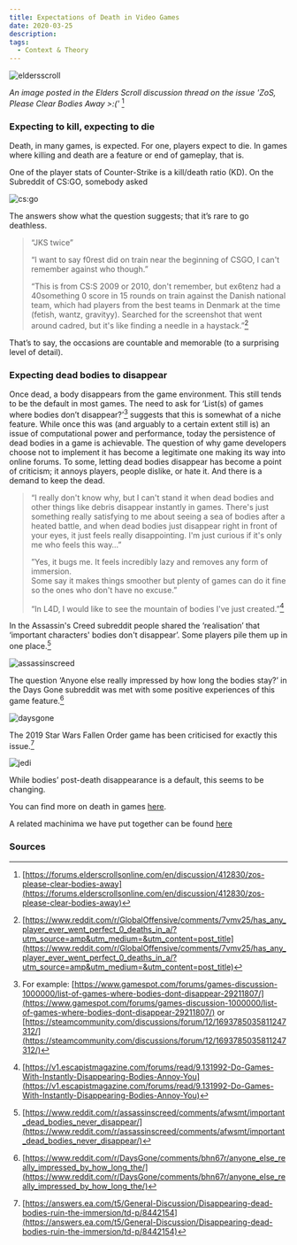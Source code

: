 ---
title: Expectations of Death in Video Games
date: 2020-03-25
description: 
tags:
  - Context & Theory
---

![eldersscroll](./eldersscroll.jpg)

*An image posted in the Elders Scroll discussion thread on the issue 'ZoS, Please Clear Bodies Away >:('* [^1]

### Expecting to kill, expecting to die

Death, in many games, is expected. For one, players expect to die. In games where killing and death are a feature or end of gameplay, that is.

One of the player stats of Counter-Strike is a kill/death ratio (KD). On the Subreddit of CS:GO, somebody asked

![cs:go](./csgo.PNG)

The answers show what the question suggests; that it’s rare to go deathless.

> “JKS twice”  
>  
> “I want to say f0rest did on train near the beginning of CSGO, I can't remember against who though.”  
>  
> “This is from CS:S 2009 or 2010, don't remember, but ex6tenz had a 40something 0 score in 15 rounds on train against the Danish national team, which had players from the best teams in Denmark at the time (fetish, wantz, gravityy).
Searched for the screenshot that went around cadred, but it's like finding a needle in a haystack.”[^2]

That’s to say, the occasions are countable and memorable (to a surprising level of detail).

### Expecting dead bodies to disappear

Once dead, a body disappears from the game environment. This still tends to be the default in most games. The need to ask for ‘List(s) of games where bodies don’t disappear?’[^3] suggests that this is somewhat of a niche feature. While once this was (and arguably to a certain extent still is) an issue of computational power and performance, today the persistence of dead bodies in a game is achievable. The question of why game developers choose not to implement it has become a legitimate one making its way into online forums. To some, letting dead bodies disappear has become a point of criticism; it annoys players, people dislike, or hate it. And there is a demand to keep the dead.

> “I really don't know why, but I can't stand it when dead bodies and other things like debris disappear instantly in games. There's just something really satisfying to me about seeing a sea of bodies after a heated battle, and when dead bodies just disappear right in front of your eyes, it just feels really disappointing.
I'm just curious if it's only me who feels this way…”  
>
>”Yes, it bugs me. It feels incredibly lazy and removes any form of immersion.  
Some say it makes things smoother but plenty of games can do it fine so the ones who don't have no excuse.”  
>
> “In L4D, I would like to see the mountain of bodies I've just created.”[^4]

In the Assassin's Creed subreddit people shared the ‘realisation’ that ‘important characters' bodies don't disappear’. Some players pile them up in one place.[^5]

![assassinscreed](./assasins.PNG)

The question ‘Anyone else really impressed by how long the bodies stay?’ in the Days Gone subreddit was met with some positive experiences of this game feature.[^6]

![daysgone](./daysgone.PNG)

The 2019 Star Wars Fallen Order game has been criticised for exactly this issue.[^7]

![jedi](./jedi.PNG)

While bodies’ post-death disappearance is a default, this seems to be changing.

You can find more on death in games [here](/expectations-of-death-in-video-games).

A related machinima we have put together can be found [here](/ragdoll-machinima)

### Sources

[^1]: [https://forums.elderscrollsonline.com/en/discussion/412830/zos-please-clear-bodies-away](https://forums.elderscrollsonline.com/en/discussion/412830/zos-please-clear-bodies-away)

[^2]: [https://www.reddit.com/r/GlobalOffensive/comments/7vmv25/has_any_player_ever_went_perfect_0_deaths_in_a/?utm_source=amp&utm_medium=&utm_content=post_title](https://www.reddit.com/r/GlobalOffensive/comments/7vmv25/has_any_player_ever_went_perfect_0_deaths_in_a/?utm_source=amp&utm_medium=&utm_content=post_title)

[^3]: For example: [https://www.gamespot.com/forums/games-discussion-1000000/list-of-games-where-bodies-dont-disappear-29211807/](https://www.gamespot.com/forums/games-discussion-1000000/list-of-games-where-bodies-dont-disappear-29211807/) or [https://steamcommunity.com/discussions/forum/12/1693785035811247312/](https://steamcommunity.com/discussions/forum/12/1693785035811247312/)

[^4]: [https://v1.escapistmagazine.com/forums/read/9.131992-Do-Games-With-Instantly-Disappearing-Bodies-Annoy-You](https://v1.escapistmagazine.com/forums/read/9.131992-Do-Games-With-Instantly-Disappearing-Bodies-Annoy-You)

[^5]: [https://www.reddit.com/r/assassinscreed/comments/afwsmt/important_dead_bodies_never_disappear/](https://www.reddit.com/r/assassinscreed/comments/afwsmt/important_dead_bodies_never_disappear/)

[^6]: [https://www.reddit.com/r/DaysGone/comments/bhn67r/anyone_else_really_impressed_by_how_long_the/](https://www.reddit.com/r/DaysGone/comments/bhn67r/anyone_else_really_impressed_by_how_long_the/)

[^7]: [https://answers.ea.com/t5/General-Discussion/Disappearing-dead-bodies-ruin-the-immersion/td-p/8442154](https://answers.ea.com/t5/General-Discussion/Disappearing-dead-bodies-ruin-the-immersion/td-p/8442154)